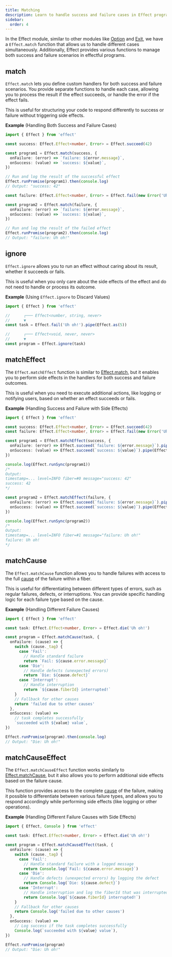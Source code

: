 ```yaml
---
title: Matching
description: Learn to handle success and failure cases in Effect programs with tools for pattern matching, value ignoring, side effects, and precise failure analysis.
sidebar:
  order: 4
---
```



In the Effect module, similar to other modules like [Option](/docs/data-types/option/#pattern-matching) and [Exit](/docs/data-types/exit/#pattern-matching), we have a `Effect.match` function that allows us to handle different cases simultaneously. Additionally, Effect provides various functions to manage both success and failure scenarios in effectful programs.

## match

`Effect.match` lets you define custom handlers for both success and failure scenarios. You provide separate functions to handle each case, allowing you to process the result if the effect succeeds, or handle the error if the effect fails.

This is useful for structuring your code to respond differently to success or failure without triggering side effects.

**Example** (Handling Both Success and Failure Cases)

```ts twoslash
import { Effect } from 'effect'

const success: Effect.Effect<number, Error> = Effect.succeed(42)

const program1 = Effect.match(success, {
  onFailure: (error) => `failure: ${error.message}`,
  onSuccess: (value) => `success: ${value}`,
})

// Run and log the result of the successful effect
Effect.runPromise(program1).then(console.log)
// Output: "success: 42"

const failure: Effect.Effect<number, Error> = Effect.fail(new Error('Uh oh!'))

const program2 = Effect.match(failure, {
  onFailure: (error) => `failure: ${error.message}`,
  onSuccess: (value) => `success: ${value}`,
})

// Run and log the result of the failed effect
Effect.runPromise(program2).then(console.log)
// Output: "failure: Uh oh!"
```

## ignore

`Effect.ignore` allows you to run an effect without caring about its result, whether it succeeds or fails.

This is useful when you only care about the side effects of the effect and do not need to handle or process its outcome.

**Example** (Using `Effect.ignore` to Discard Values)

```ts twoslash
import { Effect } from 'effect'

//      ┌─── Effect<number, string, never>
//      ▼
const task = Effect.fail('Uh oh!').pipe(Effect.as(5))

//      ┌─── Effect<void, never, never>
//      ▼
const program = Effect.ignore(task)
```

## matchEffect

The `Effect.matchEffect` function is similar to [Effect.match](#match), but it enables you to perform side effects in the handlers for both success and failure outcomes.

This is useful when you need to execute additional actions, like logging or notifying users, based on whether an effect succeeds or fails.

**Example** (Handling Success and Failure with Side Effects)

```ts twoslash
import { Effect } from 'effect'

const success: Effect.Effect<number, Error> = Effect.succeed(42)
const failure: Effect.Effect<number, Error> = Effect.fail(new Error('Uh oh!'))

const program1 = Effect.matchEffect(success, {
  onFailure: (error) => Effect.succeed(`failure: ${error.message}`).pipe(Effect.tap(Effect.log)),
  onSuccess: (value) => Effect.succeed(`success: ${value}`).pipe(Effect.tap(Effect.log)),
})

console.log(Effect.runSync(program1))
/*
Output:
timestamp=... level=INFO fiber=#0 message="success: 42"
success: 42
*/

const program2 = Effect.matchEffect(failure, {
  onFailure: (error) => Effect.succeed(`failure: ${error.message}`).pipe(Effect.tap(Effect.log)),
  onSuccess: (value) => Effect.succeed(`success: ${value}`).pipe(Effect.tap(Effect.log)),
})

console.log(Effect.runSync(program2))
/*
Output:
timestamp=... level=INFO fiber=#1 message="failure: Uh oh!"
failure: Uh oh!
*/
```

## matchCause

The `Effect.matchCause` function allows you to handle failures with access to the full [cause](/docs/data-types/cause/) of the failure within a fiber.

This is useful for differentiating between different types of errors, such as regular failures, defects, or interruptions. You can provide specific handling logic for each failure type based on the cause.

**Example** (Handling Different Failure Causes)

```ts twoslash
import { Effect } from 'effect'

const task: Effect.Effect<number, Error> = Effect.die('Uh oh!')

const program = Effect.matchCause(task, {
  onFailure: (cause) => {
    switch (cause._tag) {
      case 'Fail':
        // Handle standard failure
        return `Fail: ${cause.error.message}`
      case 'Die':
        // Handle defects (unexpected errors)
        return `Die: ${cause.defect}`
      case 'Interrupt':
        // Handle interruption
        return `${cause.fiberId} interrupted!`
    }
    // Fallback for other causes
    return 'failed due to other causes'
  },
  onSuccess: (value) =>
    // task completes successfully
    `succeeded with ${value} value`,
})

Effect.runPromise(program).then(console.log)
// Output: "Die: Uh oh!"
```

## matchCauseEffect

The `Effect.matchCauseEffect` function works similarly to [Effect.matchCause](#matchcause), but it also allows you to perform additional side effects based on the failure cause.

This function provides access to the complete [cause](/docs/data-types/cause/) of the failure, making it possible to differentiate between various failure types, and allows you to respond accordingly while performing side effects (like logging or other operations).

**Example** (Handling Different Failure Causes with Side Effects)

```ts twoslash
import { Effect, Console } from 'effect'

const task: Effect.Effect<number, Error> = Effect.die('Uh oh!')

const program = Effect.matchCauseEffect(task, {
  onFailure: (cause) => {
    switch (cause._tag) {
      case 'Fail':
        // Handle standard failure with a logged message
        return Console.log(`Fail: ${cause.error.message}`)
      case 'Die':
        // Handle defects (unexpected errors) by logging the defect
        return Console.log(`Die: ${cause.defect}`)
      case 'Interrupt':
        // Handle interruption and log the fiberId that was interrupted
        return Console.log(`${cause.fiberId} interrupted!`)
    }
    // Fallback for other causes
    return Console.log('failed due to other causes')
  },
  onSuccess: (value) =>
    // Log success if the task completes successfully
    Console.log(`succeeded with ${value} value`),
})

Effect.runPromise(program)
// Output: "Die: Uh oh!"
```
